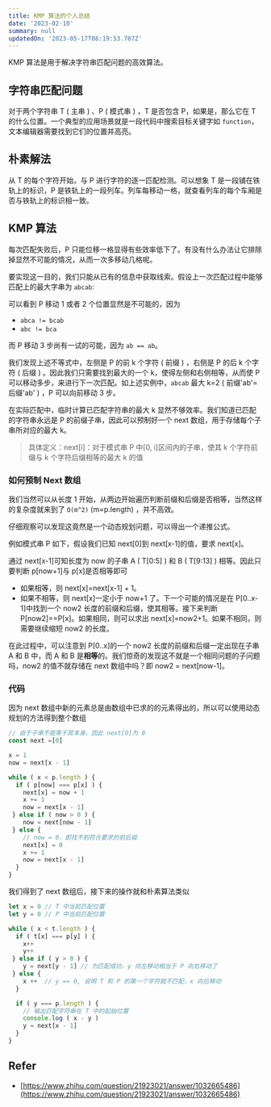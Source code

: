```yaml
---
title: KMP 算法的个人总结
date: '2023-02-10'
summary: null
updatedOn: '2023-05-17T08:19:53.707Z'
---
```


KMP 算法是用于解决字符串匹配问题的高效算法。

## 字符串匹配问题

对于两个字符串 T ( 主串 ) 、P ( 模式串 ) ，T 是否包含 P，如果是，那么它在 T 的什么位置。一个典型的应用场景就是一段代码中搜索目标关键字如 `function`，文本编辑器需要找到它们的位置并高亮。

## 朴素解法

从 T 的每个字符开始，与 P 进行字符的逐一匹配检测。可以想象 T 是一段铺在铁轨上的标识，P 是铁轨上的一段列车。列车每移动一格，就查看列车的每个车厢是否与铁轨上的标识相一致。

## KMP 算法

每次匹配失败后，P 只能位移一格显得有些效率低下了。有没有什么办法让它排除掉显然不可能的情况，从而一次多移动几格呢。

要实现这一目的，我们只能从已有的信息中获取线索。假设上一次匹配过程中能够匹配上的最大字串为 `abcab`:

<KMPDemo1 />

可以看到 P 移动 1 或者 2 个位置显然是不可能的，因为
-   `abca != bcab`
-   `abc != bca`

而 P 移动 3 步尚有一试的可能，因为 `ab == ab`。

我们发现上述不等式中，左侧是 P 的前 k 个字符 ( 前缀 ) ，右侧是 P 的后 k 个字符 ( 后缀 ) 。因此我们只需要找到最大的一个 k，使得左侧和右侧相等，从而使 P 可以移动多步，来进行下一次匹配。如上述实例中，`abcab` 最大 k=2 ( 前缀'ab'=后缀'ab' ) ，P 可以向前移动 3 步。

在实际匹配中，临时计算已匹配字符串的最大 k 显然不够效率。我们知道已匹配的字符串永远是 P 的前缀子串，因此可以预制好一个 next 数组，用于存储每个子串所对应的最大 k。
> 具体定义：next[i]：对于模式串 P 中[0, i]区间内的子串，使其 k 个字符前缀与 k 个字符后缀相等的最大 k 的值

### 如何预制 Next 数组

我们当然可以从长度 1 开始，从两边开始遍历判断前缀和后缀是否相等，当然这样的复杂度就来到了 `O(m^2)` (m=p.length) ，并不高效。

仔细观察可以发现这竟然是一个动态规划问题，可以得出一个递推公式。

例如模式串 P 如下，假设我们已知 next[0]到 next[x-1]的值，要求 next[x]。

<KMPDemo2 />

通过 next[x-1]可知长度为 now 的子串 A ( T[0:5] ) 和 B ( T[9:13] ) 相等。因此只要判断 p[now+1]与 p[x]是否相等即可
-   如果相等，则 next[x]=next[x-1] + 1。
-   如果不相等，则 next[x]一定小于 now+1 了。下一个可能的情况是在 P[0..x-1]中找到一个 now2 长度的前缀和后缀，使其相等。接下来判断 P[now2]==P[x]。如果相同，则可以求出 next[x]=now2+1。如果不相同，则需要继续缩短 now2 的长度。

在此过程中，可以注意到 P[0..x]的一个 now2 长度的前缀和后缀一定出现在子串 A 和 B 中，而 A 和 B 是**相等**的。我们惊奇的发现这不就是一个相同问题的子问题吗，now2 的值不就存储在 next 数组中吗？即 now2 = next[now-1]。

### 代码

因为 next 数组中新的元素总是由数组中已求的的元素得出的，所以可以使用动态规划的方法得到整个数组
```js
// 由于子串不能等于其本身，因此 next[0]为 0
const next =[0]

x = 1
now = next[x - 1]

while ( x < p.length ) {
  if ( p[now] === p[x] ) {
    next[x] = now + 1
    x += 1
    now = next[x - 1]
 } else if ( now > 0 ) {
    now = next[now - 1]
 } else {
    // now = 0，即找不到符合要求的前后缀
    next[x] = 0
    x += 1
    now = next[x - 1]
  }
}
```

我们得到了 next 数组后，接下来的操作就和朴素算法类似
```js
let x = 0 // T 中当前匹配位置
let y = 0 // P 中当前匹配位置

while ( x < t.length ) {
  if ( t[x] === p[y] ) {
    x++
    y++
 } else if ( y > 0 ) {
    y = next[y - 1] // 为匹配成功，y 向左移动相当于 P 向右移动了
 } else {
    x ++  // y == 0, 说明 T 和 P 的第一个字符就不匹配，x 向后移动
  }

  if ( y === p.length ) {
    // 输出匹配字符串在 T 中的起始位置
    console.log ( x - y )
    y = next[x - 1]
  }
}
```

## Refer
- [https://www.zhihu.com/question/21923021/answer/1032665486](https://www.zhihu.com/question/21923021/answer/1032665486)
